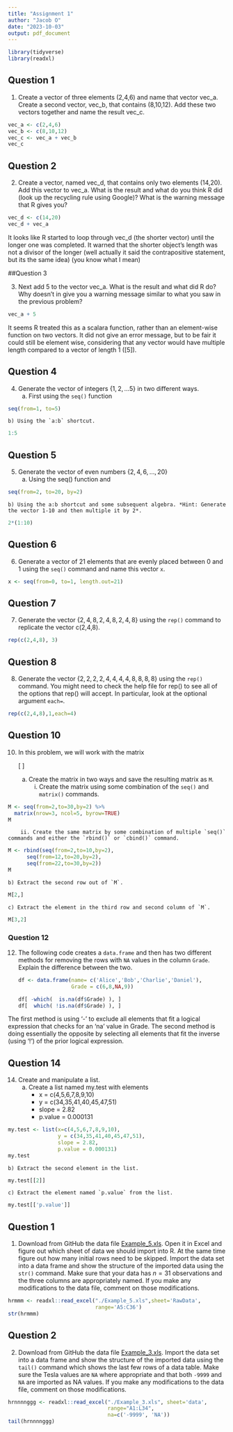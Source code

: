 ---
title: "Assignment 1"
author: "Jacob O"
date: "2023-10-03"
output: pdf_document
---

```{r setup, include=FALSE}
library(tidyverse)
library(readxl)
```

## Question 1

1. Create a vector of three elements (2,4,6) and name that vector vec_a. Create a second vector, vec_b, that contains (8,10,12). Add these two vectors together and name the result vec_c.

```{r}
vec_a <- c(2,4,6)
vec_b <- c(8,10,12)
vec_c <- vec_a + vec_b
vec_c
```

## Question 2

2. Create a vector, named vec_d, that contains only two elements (14,20). Add this vector to vec_a. What is the result and what do you think R did (look up the recycling rule using Google)? What is the warning message that R gives you?

```{r}
vec_d <- c(14,20)
vec_d + vec_a
```
It looks like R started to loop through vec_d (the shorter vector) until the longer one was completed. It warned that the shorter object's length was not a divisor of the longer (well actually it said the contrapositive statement, but its the same idea)
(you know what I mean)

##Question 3

3. Next add 5 to the vector vec_a. What is the result and what did R do? Why doesn't in give you a warning message similar to what you saw in the previous problem?

```{r}
vec_a + 5
```

It seems R treated this as a scalara function, rather than an element-wise function on two vectors. It did not give an error message, but to be fair it could still be element wise, considering that any vector would have multiple length compared to a vector of length 1 ([5]).

## Question 4

4. Generate the vector of integers $\left\{ 1,2,\dots5\right\}$ in two different ways. 
    a) First using the `seq()` function 
    
```{r}
seq(from=1, to=5)
```
    b) Using the `a:b` shortcut.
    
```{r}
1:5
```

## Question 5

5. Generate the vector of even numbers $\left\{ 2,4,6,\dots,20\right\}$ 
    a) Using the seq() function and 
    
```{r}
seq(from=2, to=20, by=2)
```

    b) Using the a:b shortcut and some subsequent algebra. *Hint: Generate the vector 1-10 and then multiple it by 2*.
    
```{r}
2*(1:10)
```

## Question 6

6. Generate a vector of 21 elements that are evenly placed between 0 and 1 using the `seq()` command and name this vector `x`.

```{r}
x <- seq(from=0, to=1, length.out=21)
```

## Question 7

7. Generate the vector $\left\{ 2,4,8,2,4,8,2,4,8\right\}$ 
  using the `rep()` command to replicate the vector c(2,4,8).
  
```{r}
rep(c(2,4,8), 3)
```

## Question 8

8. Generate the vector $\left\{ 2,2,2,2,4,4,4,4,8,8,8,8\right\}$
  using the `rep()` command. You might need to check the help file for rep() to see all of the options that rep() will accept. In particular, look at the optional argument `each=`.
  
```{r}
rep(c(2,4,8),1,each=4)
```

## Question 10

10. In this problem, we will work with the matrix 

    \[ \left[\begin{array}{ccccc}
    2 & 4 & 6 & 8 & 10\\
    12 & 14 & 16 & 18 & 20\\
    22 & 24 & 26 & 28 & 30
    \end{array}\right]\]
    
    a) Create the matrix in two ways and save the resulting matrix as `M`.
        i. Create the matrix using some combination of the `seq()` and `matrix()` commands.
        
```{r}
M <- seq(from=2,to=30,by=2) %>%
  matrix(nrow=3, ncol=5, byrow=TRUE)
M
```

        ii. Create the same matrix by some combination of multiple `seq()` commands and either the `rbind()` or `cbind()` command. 

```{r}
M <- rbind(seq(from=2,to=10,by=2),
      seq(from=12,to=20,by=2),
      seq(from=22,to=30,by=2))
M
```

    b) Extract the second row out of `M`.
    
```{r}
M[2,]
```

    c) Extract the element in the third row and second column of `M`.
    
```{r}
M[3,2]
```

### Question 12

12. The following code creates a `data.frame` and then has two different methods for removing the rows with `NA` values in the column `Grade`. Explain the difference between the two.
    ```{r, eval=FALSE}
    df <- data.frame(name= c('Alice','Bob','Charlie','Daniel'),
                     Grade = c(6,8,NA,9))
    
    df[ -which(  is.na(df$Grade) ), ]
    df[  which( !is.na(df$Grade) ), ]
    ```
    
The first method is using '-' to exclude all elements that fit a logical expression that checks for an 'na' value in Grade. The second method is doing essentially the opposite by selecting all elements that fit the inverse (using '!') of the prior logical expression.

## Question 14

14. Create and manipulate a list.
    a) Create a list named my.test with elements
        + x = c(4,5,6,7,8,9,10)
        + y = c(34,35,41,40,45,47,51)
        + slope = 2.82
        + p.value = 0.000131
        
```{r}
my.test <- list(x=c(4,5,6,7,8,9,10),
                y = c(34,35,41,40,45,47,51),
                slope = 2.82,
                p.value = 0.000131)
my.test
```

    b) Extract the second element in the list.
    
```{r}
my.test[[2]]
```

    c) Extract the element named `p.value` from the list.
    
```{r}
my.test[['p.value']]
```

## Question 1

1.  Download from GitHub the data file 
    [Example_5.xls](https://github.com/dereksonderegger/444/raw/master/data-raw/Example_5.xls). 
    Open it in Excel and figure out which sheet of data we should import into R. 
    At the same time figure out how many initial rows need to be skipped. Import 
    the data set into a data frame and show the structure of the imported data 
    using the `str()` command. Make sure that your data has $n=31$ observations
    and the three columns are appropriately named. If you make any modifications 
    to the data file, comment on those modifications.
    
```{r}
hrmmm <- readxl::read_excel("./Example_5.xls",sheet='RawData',
                            range='A5:C36')
str(hrmmm)
```

## Question 2

2.  Download from GitHub the data file 
    [Example_3.xls](https://github.com/dereksonderegger/444/raw/master/data-raw/Example_3.xls). 
    Import the data set into a data frame and show the structure of the imported 
    data using the `tail()` command which shows the last few rows of a data table. 
    Make sure the Tesla values are `NA` where appropriate and that both 
    `-9999` and `NA` are imported as NA values. If you make any modifications to 
    the data file, comment on those modifications.
    
```{r}
hrnnnnggg <- readxl::read_excel("./Example_3.xls", sheet='data',
                                range="A1:L34",
                                na=c('-9999', 'NA'))
tail(hrnnnnggg)
```